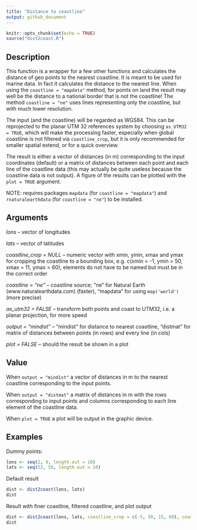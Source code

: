 ```yaml
---
title: "Distance to coastline"
output: github_document
---
```


```r
knitr::opts_chunk$set(echo = TRUE)
source("dist2coast.R")
```

## Description

This function is a wrapper for a few other functions and calculates the distance of geo points to the nearest coastline. It is meant to be used for marine data. In fact it calculates the distance to the nearest line. When using the `coastline = "mapdata"` method, for points on land the result may well be the distance to a national border that is not the coastline! The method `coastline = "ne"` uses lines representing only the coastline, but with much lower resolution. 

The input (and the coastline) will be regarded as WGS84. This can be reprojected to the planar UTM 32 references system by choosing `as_UTM32 = TRUE`, which will make the processing faster, especially when global coastline is not filtered via `coastline_crop`, but it is only recommended for smaller spatial extend, or for a quick overview.

The result is either a vector of distances (in m) corresponding to the input coordinates (default) or a matrix of distances between each point and each line of the coastline data (this may actually be quite useless because the coastline data is not output). A figure of the results can be plotted with the `plot = TRUE` argument.

NOTE: requires packages `mapdata` (for `coastline = "mapdata"`) and `rnaturalearthdata` (for `coastline = "ne"`) to be installed.

## Arguments

*lons* -- vector of longitudes

*lats* -- vector of latitudes

*coastline_crop = NULL* -- numeric vector with xmin, ymin, xmax and ymax for cropping the coastline to a bounding box, e.g. c(xmin = -1, ymin = 50, xmax = 11, ymax = 60), elements do not have to be named but must be in the correct order

*coastline = "ne"* -- coastline source; "ne" for Natural Earth (www.naturalearthdata.com) (faster), "mapdata" for using `map('world')` (more precise)

*as_utm32 = FALSE* -- transform both points and coast to UTM32, i.e. a planar projection, for more speed

*output = "mindist"* -- "mindist" for distance to nearest coastline, "distmat" for matrix of distances between points (in rows) and every line (in cols)

*plot = FALSE* -- should the result be shown in a plot

## Value

When `output = "mindist"` a vector of distances in m to the nearest coastline corresponding to the input points.

When `output = "distmat"` a matrix of distances in m with the rows corresponding to input points and columns corresponding to each line element of the coastline data.

When `plot = TRUE` a plot will be output in the graphic device.

## Examples

Dummy points:
```r
lons <- seq(2, 9, length.out = 10)
lats <- seq(52, 58, length.out = 10)
```

Default result
```r
dist <- dist2coast(lons, lats)
dist
```

Result with finer coastline, filtered coastline, and plot output
```r
dist <- dist2coast(lons, lats, coastline_crop = c(-5, 50, 15, 60), coastline = "mapdata", plot = TRUE)
dist
```

